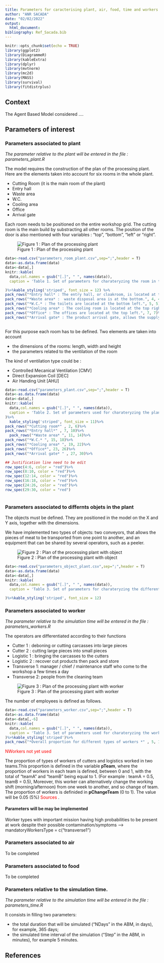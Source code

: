 ```yaml
---
title: Parameters for caracterising plant, air, food, time and workers in meat facilities
author: "ANR SACADA"
date: "02/02/2022"
output:
  html_document:
bibliography: Ref_Sacada.bib
---
```


```r
knitr::opts_chunk$set(echo = TRUE)
library(ggplot2)
library(DiagrammeR)
library(kableExtra)
library(dplyr)
library(mvtnorm)
library(mc2d)
library(MASS)
library(survival)
library(fitdistrplus)
```

## Context

The Agent Based Model considered ....

## Parameters of interest 

### Parameters associated to plant
*The parameter relative to the plant will be entered in the file : parameters_plant.R*

The model requires the construction of the plan of the processing plant. 
Here are the elements taken into account for six rooms in the whole plant. 

+ Cutting Room (it is the main room of the plant) 
+ Entry hall
+ Waste area
+ W.C.
+ Cooling area
+ Office
+ Arrival gate


Each room needs to be positioned on the entire workshop grid. The cutting room is the main build by substracting all other rooms. 
The position of the door is also mentioned with four variables : "top", "bottom", "left" or "right".

![Figure 1 : Plan of the processing plant](images/map_of_plant.png)

```r
data<-read.csv("parameters_room_plant.csv",sep=";",header = T)
data<-as.data.frame(data)
data<-data[,]
knitr::kable(
  data,col.names = gsub("[.]", " ", names(data)),
  caption = 'Table 1. Set of parameters for charateryzing the room in the plant. The cutting room is built by subtracting the other room'

)%>%kable_styling('striped', font_size = 12) %>%
pack_rows("*Entry hall* : The entry hall, or cloakroom, is located at the bottom left and allows the arrival of workers.", 3, 3)%>%
pack_rows("*Waste area* :  waste disposal area is at the bottom.", 4, 4)%>%
pack_rows("*W.C.* : The toilets are located at the bottom left.", 5, 5)%>%
pack_rows("*Cooling area* : The cooling room is located at the top right.", 6, 6)%>%
pack_rows("*Office* : The offices are located at the top left.", 7, 7)%>%
pack_rows("*Arrival gate* : The product arrival gate, allows the supply of products, is located in the middle of the left" , 8, 8)
  
```


For this purpose each room has to be defined. Two elements are taken into account 

- the dimensions of the rooms: length, width and height 
- the parameters related to the ventilation of the room


The kind of ventilation type could be : 

- Controlled Mecanical Ventilation [CMV]
- Direct Expansion Coil [DEC]
- Air Handing Unit [AHU]


```r
data<-read.csv("parameters_plant.csv",sep=";",header = T)
data<-as.data.frame(data)
data<-data[,]
knitr::kable(
  data,col.names = gsub("[.]", " ", names(data)),
  caption = 'Table 2. Set of parameters used for charateryzing the plant.'
)%>%
  kable_styling('striped', font_size = 11)%>%
pack_rows("*Cutting room*" , 2, 6)%>%
pack_rows("*Entry hall*" , 7, 10)%>%
  pack_rows("*Waste area* ", 11, 14)%>%
pack_rows("*W.C.* ", 15, 18)%>%
pack_rows("*Cooling area* ", 19, 22)%>%
pack_rows("*Office*", 23, 26)%>%
pack_rows("*Arrival gate* " , 27, 30)%>%

## Justification line need to be edit
row_spec(4:6, color = "red")%>%
row_spec(8:10, color = "red")%>%
row_spec(12:14, color = "red")%>%
row_spec(16:18, color = "red")%>%
row_spec(24:26, color = "red")%>%
row_spec(29:30, color = "red")
     
```



### Parameters associated to differnts objets in the plant 

The objects must be defined. They are positioned in the model on the X and Y axis, together with the dimensions. 

We have implemented two types of objects: two conveyors, that allows the pieces of meat to be transported from one point to another, and an equipment that can be shared by several operators, such as a peeler. 

![Figure 2 : Plan of the processing plant with object](images/map_of_plant_object.png)

```r
data<-read.csv("parameters_object_plant.csv",sep=";",header = T)
data<-as.data.frame(data)
data<-data[,]
knitr::kable(
  data,col.names = gsub("[.]", " ", names(data)),
  caption = 'Table 3. Set of parameters for charateryzing the different object in the plant. '

)%>%kable_styling('striped', font_size = 12) 

```


### Parameters associated to worker

*The parameter relative to the simulation time will be entered in the file :  parameters_workers.R*

The operators are differentiated according to their functions

- Cutter 1 : deboning or cutting carcasses into large pieces 
- Cutter 2 : cutting large pieces into small pieces 
- Logistic 1 : bringing the carcasses to the cutters 
- Logistic 2 : recover cut products then pack and store
- Transverse 1: manager / chief / maintenance staff who come to the workshop a few times a day
- Transverse 2: people from the cleaning team

![Figure 3 : Plan of the processing plant with worker](images/map_of_plant_obj_worker.png)

The number of employees is defined as follows. 

```r
data<-read.csv("parameters_worker.csv",sep=";",header = T)
data<-as.data.frame(data)
data<-data[,-6]
knitr::kable(
  data,col.names = gsub("[.]", " ", names(data)),
  caption = 'Table 3. Set of parameters used for charateryzing the worker of the plant.'
)%>%kable_styling('striped')%>%
pack_rows("*Overall proportion for different types of workers *" , 5, 10)

```

<span style="color:red">NWorkers not yet used</span>

The proportion of types of workers of cutters and logistics worked in two teams.This proportion is defined in the variable **pTeam**, where the proportion of workers in each team is defined, between 0 and 1, with the total of "teamA" and "teamB" being equal to 1. (For example : teamA = 0.5, teamB = 0.5),
Moreover, this worker can alternatively change the working shift (morning/afternoon) from one week to another, and so change of team. The proportion of workers is definided in **pChangeTeam** (0 to 1). The value will be 0.05 (5%) <span style="color:red"> Sources </span>.



#### Parameters will be may be implemented

Worker types with important mission having high probabilities to be present at work despite their possible contamination/symptoms
--> mandatoryWorkersType = c("transverse1")

### Parameters associated to air
To be completed
<!-- # ```{r table of air parameter, echo=FALSE} -->
<!-- # data<-read.csv("parameters_air.csv",sep=";",header = T) -->
<!-- # data<-as.data.frame(data) -->
<!-- # data<-data[,-6] -->
<!-- # knitr::kable( -->
<!-- #   data,col.names = gsub("[.]", " ", names(data)), -->
<!-- #   caption = 'Table 4. Set of parameters used for charateryzing air in the meat plant.' -->
<!-- # )%>%kable_styling('striped', font_size = 10) -->
<!-- #  -->
<!-- # ``` -->

### Parameters associated to food
To be completed
<!-- # ```{r table of food parameter, echo=FALSE} -->
<!-- # data<-read.csv("parameters_food.csv",sep=";",header = T) -->
<!-- # data<-as.data.frame(data) -->
<!-- # data<-data[,-6] -->
<!-- # knitr::kable( -->
<!-- #   data,col.names = gsub("[.]", " ", names(data)), -->
<!-- #   caption = 'Table 5. Set of parameters used for charateryzing food in the meat plant.' -->
<!-- # )%>%kable_styling('striped', font_size = 10) -->
<!-- #  -->
<!-- # ``` -->


### Parameters relative to the simulation time. 

*The parameter relative to the simulation time will be entered in the file :  parameters_time.R*

It consists in filling two parameters: 

- the total duration that will be simulated ("NDays" in the ABM, in days), for example, 365 days; 
- the simulated time interval of the simulation ("Step" in the ABM, in minutes), for example 5 minutes.



## References
